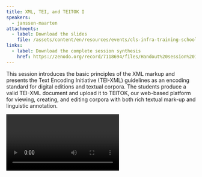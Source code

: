 ```yaml
---
title: XML, TEI, and TEITOK I
speakers:
  - janssen-maarten
attachments:
  - label: Download the slides
    file: /assets/content/en/resources/events/cls-infra-training-school-on-data-and-annotation/sessions/1/2_Maarten-XML-TEI-and-TEITOK.pdf
links:
  - label: Download the complete session synthesis
    href: https://zenodo.org/record/7118694/files/Handout%20session%201.2%20-%20XML%2C%20TEI%2C%20and%20TEITOK.pdf
---
```

This session introduces the basic principles of the XML markup and presents the Text Encoding Initiative (TEI-XML) guidelines as an encoding standard for digital editions and textual corpora. The students produce a valid TEI-XML document and upload it to TEITOK, our web-based platform for viewing, creating, and editing corpora with both rich textual mark-up and linguistic annotation.

<Video provider="youtube" id="ATEhSrkwuOw">
  Session 2 - XML, TEI and TEITOK
</Video>
